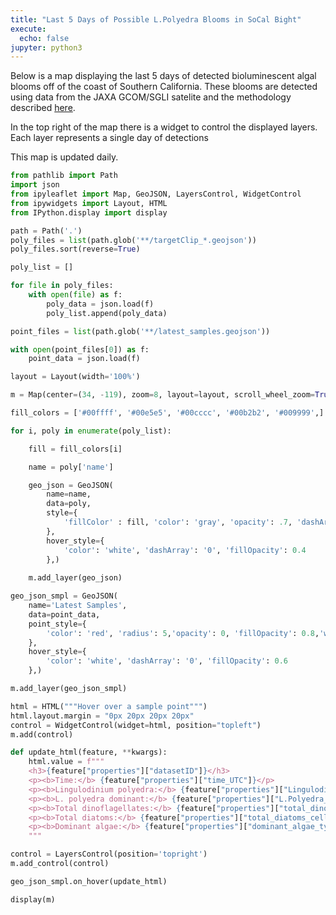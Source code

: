 ```yaml
---
title: "Last 5 Days of Possible L.Polyedra Blooms in SoCal Bight"
execute: 
  echo: false
jupyter: python3
---
```


Below is a map displaying the last 5 days of detected bioluminescent algal blooms off of the coast of Southern California. These blooms are detected using data from the JAXA GCOM/SGLI satelite and the methodology described [here](methods.qmd).

In the top right of the map there is a widget to control the displayed layers. Each layer represents a single day of detections

This map is updated daily.

```python
from pathlib import Path
import json
from ipyleaflet import Map, GeoJSON, LayersControl, WidgetControl
from ipywidgets import Layout, HTML
from IPython.display import display

path = Path('.')
poly_files = list(path.glob('**/targetClip_*.geojson'))
poly_files.sort(reverse=True)

poly_list = []

for file in poly_files:
    with open(file) as f:
        poly_data = json.load(f)
        poly_list.append(poly_data)

point_files = list(path.glob('**/latest_samples.geojson'))

with open(point_files[0]) as f:
    point_data = json.load(f)

layout = Layout(width='100%')

m = Map(center=(34, -119), zoom=8, layout=layout, scroll_wheel_zoom=True)

fill_colors = ['#00ffff', '#00e5e5', '#00cccc', '#00b2b2', '#009999',]

for i, poly in enumerate(poly_list):

    fill = fill_colors[i]

    name = poly['name']

    geo_json = GeoJSON(
        name=name,
        data=poly,
        style={
            'fillColor' : fill, 'color': 'gray', 'opacity': .7, 'dashArray': '0', 'fillOpacity': 0.5, 'weight': 1
        },
        hover_style={
            'color': 'white', 'dashArray': '0', 'fillOpacity': 0.4
        },)
    
    m.add_layer(geo_json)

geo_json_smpl = GeoJSON(
    name='Latest Samples',
    data=point_data,
    point_style={
        'color': 'red', 'radius': 5,'opacity': 0, 'fillOpacity': 0.8,'weight': 0.5
    },
    hover_style={
        'color': 'white', 'dashArray': '0', 'fillOpacity': 0.6
    },)

m.add_layer(geo_json_smpl)

html = HTML("""Hover over a sample point""")
html.layout.margin = "0px 20px 20px 20px"
control = WidgetControl(widget=html, position="topleft")
m.add(control)

def update_html(feature, **kwargs):
    html.value = f"""
    <h3>{feature["properties"]["datasetID"]}</h3>
    <p><b>Time:</b> {feature["properties"]["time_UTC"]}</p>
    <p><b>Lingulodinium polyedra:</b> {feature["properties"]["Lingulodinium_polyedra_cells/L"]}</p>
    <p><b>L. polyedra dominant:</b> {feature["properties"]["L.Polyedra_dominant"]}</p>
    <p><b>Total dinoflagellates:</b> {feature["properties"]["total_dinoflagellates_cells/L"]}</p>
    <p><b>Total diatoms:</b> {feature["properties"]["total_diatoms_cells/L"]}</p>
    <p><b>Dominant algae:</b> {feature["properties"]["dominant_algae_type"]}</p>
    """

control = LayersControl(position='topright')
m.add_control(control)

geo_json_smpl.on_hover(update_html)

display(m)
```